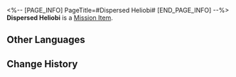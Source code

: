 <%-- [PAGE_INFO]
PageTitle=#Dispersed Heliobi#
[END_PAGE_INFO] --%>
{{Item Infobox
|id          = 140385
|image       = Item Dispersed Heliobi.png
|type        = Mission Item
|invCategory = 
|rarity      = 1
|effect      = 
|description = These appear to be heliobi fragments scattered across the land when Cirrus shattered.
}}
{{Description|''"Powerful heliobi can possibly swallow weaker ones and temporarily force them to be joined as one..."''<br />''"However, upon being affected by an outside force, this equilibrium is also easy to collapse."''}}
'''Dispersed Heliobi''' is a [[Mission Item]].

==Other Languages==
{{Other Languages
|en   = Dispersed Heliobi
|zhs  = 逸散岁阳
|zht  = 逸散歲陽
|ja   = 逃げた歳陽
|ko   = 흩어진 세양
|es   = Heliobus dispersos
|fr   = Héliobes dispersés
|ru   = Рассеянный хелиоби
|th   = Heliobi ที่กระจัดกระจาย
|vi   = Tuế Dương Tẩu Tán
|de   = Verstreuter Heliobus
|id   = Pecahan Heliobus
|pt   = Heliobi Dispersos
}}

==Change History==
{{Change History|1.5}}